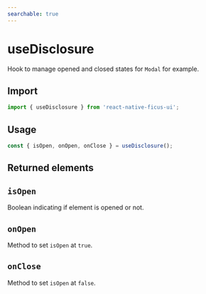 ```yaml
---
searchable: true
---
```


# useDisclosure

Hook to manage opened and closed states for `Modal` for example.

## Import

```js
import { useDisclosure } from 'react-native-ficus-ui';
```

## Usage

```js
const { isOpen, onOpen, onClose } = useDisclosure();
```

## Returned elements

## `isOpen`

Boolean indicating if element is opened or not.

## `onOpen`

Method to set `isOpen` at `true`.

## `onClose`

Method to set `isOpen` at `false`.
